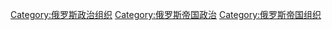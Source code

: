 [[Category:俄罗斯政治组织|Category:俄罗斯政治组织]]
[[Category:俄罗斯帝国政治|Category:俄罗斯帝国政治]]
[[Category:俄罗斯帝国组织|Category:俄罗斯帝国组织]]